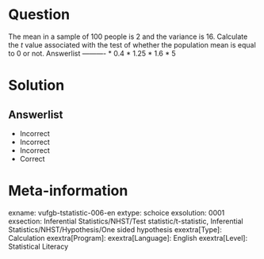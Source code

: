 Question
========

The mean in a sample of 100 people is 2 and the variance is 16. Calculate the *t* value associated with the test of whether the population mean is equal to 0 or not. 
Answerlist
----------
* 0.4
* 1.25
* 1.6
* 5

Solution
========

Answerlist
----------
* Incorrect
* Incorrect
* Incorrect
* Correct

Meta-information
================
exname: vufgb-tstatistic-006-en
extype: schoice
exsolution: 0001
exsection: Inferential Statistics/NHST/Test statistic/t-statistic, Inferential Statistics/NHST/Hypothesis/One sided hypothesis
exextra[Type]: Calculation
exextra[Program]: 
exextra[Language]: English
exextra[Level]: Statistical Literacy
